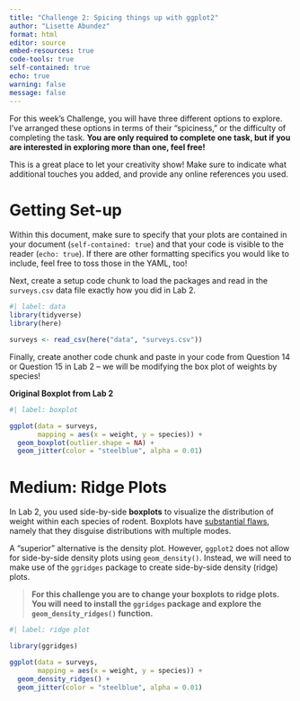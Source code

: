 ```yaml
---
title: "Challenge 2: Spicing things up with ggplot2"
author: "Lisette Abundez"
format: html
editor: source
embed-resources: true
code-tools: true
self-contained: true
echo: true
warning: false
message: false
---
```


For this week's Challenge, you will have three different options to explore.
I've arranged these options in terms of their "spiciness," or the difficulty of 
completing the task. **You are only required to complete one task, but if you are interested in exploring more than one, feel free!**

This is a great place to let your creativity show! Make sure to indicate what
additional touches you added, and provide any online references you used.

# Getting Set-up 

Within this document, make sure to specify that your plots are contained in
your document (`self-contained: true`) and that your code is visible to the reader (`echo: true`). If there are other formatting specifics
you would like to include, feel free to toss those in the YAML, too!

Next, create a setup code chunk to load the packages and read in the
`surveys.csv` data file exactly how you did in Lab 2.

```r
#| label: data
library(tidyverse)
library(here)

surveys <- read_csv(here("data", "surveys.csv"))
```
Finally, create another code chunk and paste in your code from Question 14 or Question 15 in Lab 2 -- we will be modifying the box plot of weights by species!

**Original Boxplot from Lab 2**
```r
#| label: boxplot

ggplot(data = surveys,
       mapping = aes(x = weight, y = species)) +
  geom_boxplot(outlier.shape = NA) +
  geom_jitter(color = "steelblue", alpha = 0.01) 
```
# Medium: Ridge Plots

In Lab 2, you used side-by-side **boxplots** to visualize the distribution of 
weight within each species of rodent. Boxplots have [substantial flaws](https://www.data-to-viz.com/caveat/boxplot.html), namely that they
disguise distributions with multiple modes.

A "superior" alternative is the density plot. However, `ggplot2` does not allow
for side-by-side density plots using `geom_density()`. Instead, we will need to
make use of the `ggridges` package to create side-by-side density (ridge) plots.

> **For this challenge you are to change your boxplots to ridge plots. You will need to install the `ggridges` package and explore the `geom_density_ridges()` function.**

```r
#| label: ridge plot

library(ggridges)

ggplot(data = surveys,
       mapping = aes(x = weight, y = species)) +
  geom_density_ridges() +
  geom_jitter(color = "steelblue", alpha = 0.01) 

```
